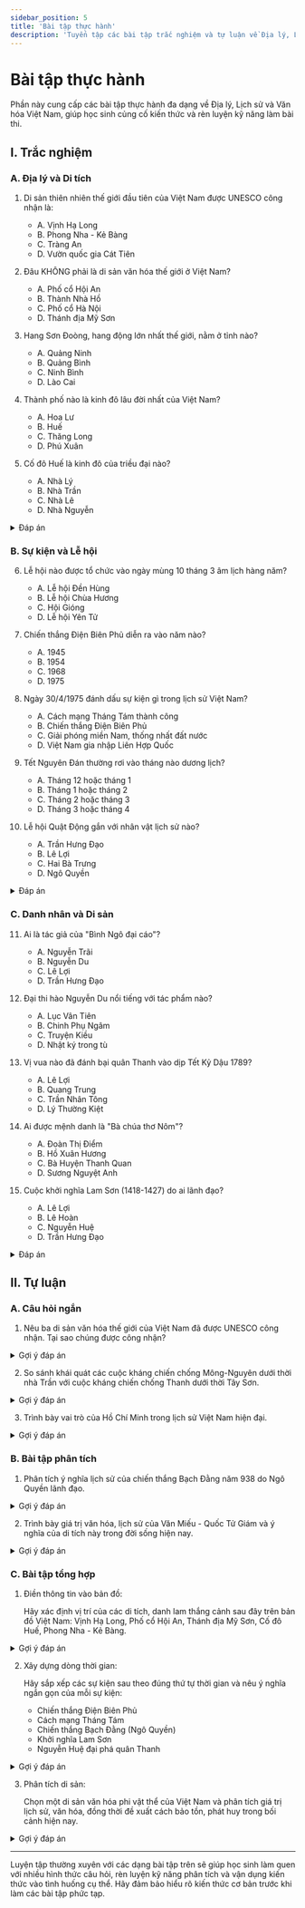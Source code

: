 ```yaml
---
sidebar_position: 5
title: 'Bài tập thực hành'
description: 'Tuyển tập các bài tập trắc nghiệm và tự luận về Địa lý, Lịch sử và Văn hóa Việt Nam.'
---
```


# Bài tập thực hành

Phần này cung cấp các bài tập thực hành đa dạng về Địa lý, Lịch sử và Văn hóa Việt Nam, giúp học sinh củng cố kiến thức và rèn luyện kỹ năng làm bài thi.

## I. Trắc nghiệm

### A. Địa lý và Di tích

1. Di sản thiên nhiên thế giới đầu tiên của Việt Nam được UNESCO công nhận là:
   - A. Vịnh Hạ Long
   - B. Phong Nha - Kẻ Bàng
   - C. Tràng An
   - D. Vườn quốc gia Cát Tiên

2. Đâu KHÔNG phải là di sản văn hóa thế giới ở Việt Nam?
   - A. Phố cổ Hội An
   - B. Thành Nhà Hồ
   - C. Phố cổ Hà Nội
   - D. Thánh địa Mỹ Sơn

3. Hang Sơn Đoòng, hang động lớn nhất thế giới, nằm ở tỉnh nào?
   - A. Quảng Ninh
   - B. Quảng Bình
   - C. Ninh Bình
   - D. Lào Cai

4. Thành phố nào là kinh đô lâu đời nhất của Việt Nam?
   - A. Hoa Lư
   - B. Huế
   - C. Thăng Long
   - D. Phú Xuân

5. Cố đô Huế là kinh đô của triều đại nào?
   - A. Nhà Lý
   - B. Nhà Trần
   - C. Nhà Lê
   - D. Nhà Nguyễn

<details>
<summary>Đáp án</summary>

1. A
2. C
3. B
4. A
5. D
</details>

### B. Sự kiện và Lễ hội

6. Lễ hội nào được tổ chức vào ngày mùng 10 tháng 3 âm lịch hàng năm?
   - A. Lễ hội Đền Hùng
   - B. Lễ hội Chùa Hương
   - C. Hội Gióng
   - D. Lễ hội Yên Tử

7. Chiến thắng Điện Biên Phủ diễn ra vào năm nào?
   - A. 1945
   - B. 1954
   - C. 1968
   - D. 1975

8. Ngày 30/4/1975 đánh dấu sự kiện gì trong lịch sử Việt Nam?
   - A. Cách mạng Tháng Tám thành công
   - B. Chiến thắng Điện Biên Phủ
   - C. Giải phóng miền Nam, thống nhất đất nước
   - D. Việt Nam gia nhập Liên Hợp Quốc

9. Tết Nguyên Đán thường rơi vào tháng nào dương lịch?
   - A. Tháng 12 hoặc tháng 1
   - B. Tháng 1 hoặc tháng 2
   - C. Tháng 2 hoặc tháng 3
   - D. Tháng 3 hoặc tháng 4

10. Lễ hội Quật Động gắn với nhân vật lịch sử nào?
    - A. Trần Hưng Đạo
    - B. Lê Lợi
    - C. Hai Bà Trưng
    - D. Ngô Quyền

<details>
<summary>Đáp án</summary>

6. A
7. B
8. C
9. B
10. B
</details>

### C. Danh nhân và Di sản

11. Ai là tác giả của "Bình Ngô đại cáo"?
    - A. Nguyễn Trãi
    - B. Nguyễn Du
    - C. Lê Lợi
    - D. Trần Hưng Đạo

12. Đại thi hào Nguyễn Du nổi tiếng với tác phẩm nào?
    - A. Lục Vân Tiên
    - B. Chinh Phụ Ngâm
    - C. Truyện Kiều
    - D. Nhật ký trong tù

13. Vị vua nào đã đánh bại quân Thanh vào dịp Tết Kỷ Dậu 1789?
    - A. Lê Lợi
    - B. Quang Trung
    - C. Trần Nhân Tông
    - D. Lý Thường Kiệt

14. Ai được mệnh danh là "Bà chúa thơ Nôm"?
    - A. Đoàn Thị Điểm
    - B. Hồ Xuân Hương
    - C. Bà Huyện Thanh Quan
    - D. Sương Nguyệt Anh

15. Cuộc khởi nghĩa Lam Sơn (1418-1427) do ai lãnh đạo?
    - A. Lê Lợi
    - B. Lê Hoàn
    - C. Nguyễn Huệ
    - D. Trần Hưng Đạo

<details>
<summary>Đáp án</summary>

11. A
12. C
13. B
14. B
15. A
</details>

## II. Tự luận

### A. Câu hỏi ngắn

1. Nêu ba di sản văn hóa thế giới của Việt Nam đã được UNESCO công nhận. Tại sao chúng được công nhận?

<details>
<summary>Gợi ý đáp án</summary>

- Phố cổ Hội An: Được công nhận vì là một thương cảng quốc tế sầm uất từ thế kỷ 15-19, bảo tồn kiến trúc truyền thống kết hợp yếu tố Việt, Hoa, Nhật.
- Quần thể di tích Cố đô Huế: Là trung tâm chính trị, văn hóa của Việt Nam dưới triều Nguyễn, có kiến trúc cung đình độc đáo.
- Thánh địa Mỹ Sơn: Quần thể đền tháp Chăm Pa lớn nhất, thể hiện nền văn hóa Chăm Pa phát triển từ thế kỷ 4-13.
</details>

2. So sánh khái quát các cuộc kháng chiến chống Mông-Nguyên dưới thời nhà Trần với cuộc kháng chiến chống Thanh dưới thời Tây Sơn.

<details>
<summary>Gợi ý đáp án</summary>

**Giống nhau**:
- Đều chống lại đội quân xâm lược hùng mạnh từ phương Bắc
- Đều có chiến lược, chiến thuật linh hoạt, đánh nhanh thắng nhanh
- Đều thắng lợi rực rỡ, giữ vững độc lập dân tộc

**Khác nhau**:
- Kháng chiến chống Mông-Nguyên: Diễn ra ba lần (1258, 1285, 1288), kéo dài nhiều năm, do Trần Hưng Đạo chỉ huy, nổi bật với chiến thắng Bạch Đằng.
- Kháng chiến chống Thanh: Diễn ra trong thời gian ngắn (5 ngày Tết Kỷ Dậu 1789), do Nguyễn Huệ chỉ huy, nổi bật với chiến lược táo bạo đánh vào dịp Tết.
</details>

3. Trình bày vai trò của Hồ Chí Minh trong lịch sử Việt Nam hiện đại.

<details>
<summary>Gợi ý đáp án</summary>

- Sáng lập Đảng Cộng sản Việt Nam (1930), tìm ra con đường cứu nước đúng đắn
- Lãnh đạo Cách mạng Tháng Tám thành công (1945), thành lập nước Việt Nam Dân chủ Cộng hòa
- Chủ tịch nước đầu tiên, đọc Tuyên ngôn Độc lập (2/9/1945)
- Lãnh đạo kháng chiến chống Pháp thắng lợi
- Đặt nền móng cho sự nghiệp kháng chiến chống Mỹ và thống nhất đất nước
- Để lại di sản tư tưởng Hồ Chí Minh, là kim chỉ nam cho sự nghiệp cách mạng Việt Nam
</details>

### B. Bài tập phân tích

1. Phân tích ý nghĩa lịch sử của chiến thắng Bạch Đằng năm 938 do Ngô Quyền lãnh đạo.

<details>
<summary>Gợi ý đáp án</summary>

- **Hoàn cảnh lịch sử**: Sau gần 1000 năm Bắc thuộc, Ngô Quyền đã lãnh đạo người dân đánh thắng quân Nam Hán trên sông Bạch Đằng năm 938.

- **Ý nghĩa lịch sử**:
  - Chấm dứt thời kỳ Bắc thuộc kéo dài gần 1000 năm
  - Mở ra thời kỳ độc lập tự chủ cho dân tộc Việt Nam
  - Khẳng định ý chí độc lập, tự chủ của dân tộc Việt Nam
  - Sáng tạo chiến thuật đóng cọc trên sông Bạch Đằng, đóng góp vào kho tàng nghệ thuật quân sự Việt Nam
  - Đặt nền móng cho sự ra đời của nhà nước phong kiến độc lập đầu tiên sau thời Bắc thuộc

- **Bài học lịch sử**: Phát huy sức mạnh đoàn kết dân tộc, sáng tạo trong chiến đấu, tận dụng địa hình để đánh giặc.
</details>

2. Trình bày giá trị văn hóa, lịch sử của Văn Miếu - Quốc Tử Giám và ý nghĩa của di tích này trong đời sống hiện nay.

<details>
<summary>Gợi ý đáp án</summary>

- **Giá trị văn hóa, lịch sử**:
  - Được xây dựng từ năm 1070 dưới thời Lý Thánh Tông để thờ Khổng Tử và các bậc hiền triết
  - Là trường đại học đầu tiên của Việt Nam (1076)
  - Nơi lưu giữ 82 bia Tiến sĩ ghi danh các nhà khoa bảng qua các triều đại
  - Biểu tượng cho truyền thống hiếu học, tôn sư trọng đạo của dân tộc Việt Nam
  - Công trình kiến trúc tiêu biểu với các đặc trưng của kiến trúc cổ Việt Nam

- **Ý nghĩa trong đời sống hiện nay**:
  - Là di sản văn hóa quốc gia đặc biệt, điểm du lịch hấp dẫn
  - Nơi giáo dục truyền thống hiếu học cho thế hệ trẻ
  - Điểm đến tâm linh của học sinh, sinh viên trước kỳ thi
  - Minh chứng cho sự coi trọng giáo dục, khoa cử của dân tộc Việt Nam qua nhiều thế kỷ
  - Nguồn cảm hứng cho các công trình nghiên cứu về lịch sử, văn hóa
</details>

### C. Bài tập tổng hợp

1. Điền thông tin vào bản đồ:
   
   Hãy xác định vị trí của các di tích, danh lam thắng cảnh sau đây trên bản đồ Việt Nam: Vịnh Hạ Long, Phố cổ Hội An, Thánh địa Mỹ Sơn, Cố đô Huế, Phong Nha - Kẻ Bàng.

<details>
<summary>Gợi ý đáp án</summary>

- Vịnh Hạ Long: Quảng Ninh (miền Bắc)
- Phong Nha - Kẻ Bàng: Quảng Bình (miền Trung)
- Cố đô Huế: Thừa Thiên Huế (miền Trung)
- Phố cổ Hội An và Thánh địa Mỹ Sơn: Quảng Nam (miền Trung)
</details>

2. Xây dựng dòng thời gian:
   
   Hãy sắp xếp các sự kiện sau theo đúng thứ tự thời gian và nêu ý nghĩa ngắn gọn của mỗi sự kiện:
   - Chiến thắng Điện Biên Phủ
   - Cách mạng Tháng Tám
   - Chiến thắng Bạch Đằng (Ngô Quyền)
   - Khởi nghĩa Lam Sơn
   - Nguyễn Huệ đại phá quân Thanh

<details>
<summary>Gợi ý đáp án</summary>

1. **Chiến thắng Bạch Đằng (938)** - Ngô Quyền đánh bại quân Nam Hán, chấm dứt 1000 năm Bắc thuộc
2. **Khởi nghĩa Lam Sơn (1418-1427)** - Lê Lợi đánh đuổi quân Minh, giành lại độc lập
3. **Quang Trung đại phá quân Thanh (1789)** - Nguyễn Huệ đánh bại 29 vạn quân Thanh trong 5 ngày Tết
4. **Cách mạng Tháng Tám (1945)** - Giành chính quyền, thành lập nước Việt Nam Dân chủ Cộng hòa
5. **Chiến thắng Điện Biên Phủ (1954)** - Kết thúc 9 năm kháng chiến chống Pháp
</details>

3. Phân tích di sản:
   
   Chọn một di sản văn hóa phi vật thể của Việt Nam và phân tích giá trị lịch sử, văn hóa, đồng thời đề xuất cách bảo tồn, phát huy trong bối cảnh hiện nay.

<details>
<summary>Gợi ý đáp án</summary>

**Ví dụ về Di sản: Hát Quan họ Bắc Ninh**

1. **Giá trị lịch sử, văn hóa**:
   - Có lịch sử lâu đời, ra đời từ thế kỷ 13
   - Đặc trưng văn hóa vùng châu thổ Bắc Bộ
   - Thể hiện tình cảm, tâm hồn con người Việt Nam
   - Mang tính cộng đồng cao, gắn kết làng xã
   - Được UNESCO công nhận là Di sản văn hóa phi vật thể đại diện của nhân loại năm 2009

2. **Đề xuất bảo tồn, phát huy**:
   - Thành lập các câu lạc bộ Quan họ trong trường học, cộng đồng
   - Tổ chức các cuộc thi, liên hoan hát Quan họ thường niên
   - Xây dựng cơ sở dữ liệu số lưu trữ làn điệu, lời ca truyền thống
   - Đưa Quan họ vào chương trình giáo dục âm nhạc dân tộc
   - Phát triển du lịch văn hóa gắn với làng Quan họ
   - Tạo điều kiện cho nghệ nhân truyền dạy cho thế hệ trẻ
   - Kết hợp giữ gìn bản sắc truyền thống và sáng tạo phù hợp thời đại
</details>

---

Luyện tập thường xuyên với các dạng bài tập trên sẽ giúp học sinh làm quen với nhiều hình thức câu hỏi, rèn luyện kỹ năng phân tích và vận dụng kiến thức vào tình huống cụ thể. Hãy đảm bảo hiểu rõ kiến thức cơ bản trước khi làm các bài tập phức tạp. 